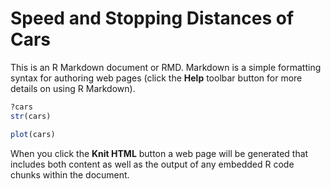 Speed and Stopping Distances of Cars
========================================================

This is an R Markdown document or RMD. Markdown is a simple formatting syntax for authoring web pages (click the **Help** toolbar button for more details on using R Markdown).






```r
?cars
str(cars)

plot(cars)
```

When you click the **Knit HTML** button a web page will be generated that includes both content as well as the output of any embedded R code chunks within the document.

